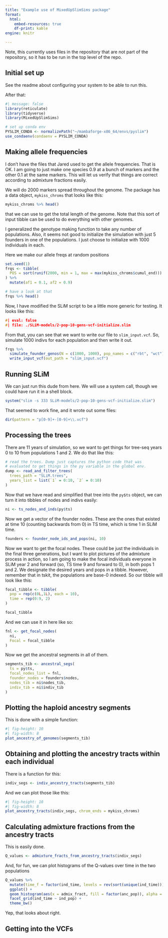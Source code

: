 ```yaml
---
title: "Example use of MixedUpSlimSims package"
format: 
  html:
    embed-resources: true
    df-print: kable
engine: knitr

---
```


Note, this currently uses files in the repository that are not part of the repository,
so it has to be run in the top level of the repo.


## Initial set up

See the readme about configuring your system to be able to run this.

After that:
```r
#| message: false
library(reticulate)
library(tidyverse)
library(MixedUpSlimSims)

# set up conda env
PYSLIM_CONDA <- normalizePath("~/mambaforge-x86_64/envs/pyslim")
use_condaenv(condaenv = PYSLIM_CONDA)
```

## Making allele frequencies

I don't have the files that Jared used to get the allele frequencies.  That is OK.
I am going to just make one species 0.9 at a bunch of markers and the other 0.1 at the
same markers.  This will let us verify that things are correct according to admixture
fractions easily.

We will do 2000 markers spread throughout the genome. The package has a data object,
`mykiss_chroms` that looks like this:
```r
mykiss_chroms %>% head()
```
that we can use to get the total length of the genome.  Note that this sort of
input tibble can be used to do everything with other genomes.

I generalized the genotype making function to take any number of populations. Also,
it seems not good to initialize the simulation with just 5 founders in one of the populations.
I just choose to initialize with 1000 individuals in each.

Here we make our allele freqs at random positions
```r
set.seed(1)
frqs <- tibble(
  POS = sort(runif(2000, min = 1, max = max(mykiss_chroms$cumul_end)))
) %>%
  mutate(af1 = 0.1, af2 = 0.9)

# have a look at that
frqs %>% head()
```

Now, I have modified the SLiM script to be a little more generic for testing. It looks
like this:
```cpp
#| eval: false
#| file: ./SLiM-models/2-pop-10-gens-vcf-initialize.slim
```

From that, you can see that we want to write our file to `slim_input.vcf`.  So,
simulate 1000 indivs for each population and then write it out.
```r
frqs %>%
  simulate_founder_genos(N = c(1000, 1000), pop_names = c("rbt", "wct")) %>%
  write_input_vcf(out_path = "slim_input.vcf") 
```


## Running SLiM

We can just run this dude from here.  We will use a system call, though we could
have run it in a shell block.
```r
system("slim -s 333 SLiM-models/2-pop-10-gens-vcf-initialize.slim")
```

That seemed to work fine, and it wrote out some files:
```r
dir(pattern = "p[0-9]+-[0-9]+\\.vcf")
```

## Processing the trees

There are 11 years of simulation, so we want to get things for tree-seq years
0 to 10 from populations 1 and 2. We do that like this:
```r
# read the trees. Dump just captures the python code that was
# evaluated to get things in the py variable in the global env.
dump <- read_and_filter_trees(
  trees_path = "SLiM.trees",
  years_list = list(`1` = 0:10, `2` = 0:10)
)

```


Now that we have read and simplified that tree into the `py$ts` object,
we can turn it into tibbles of nodes and indivs easily:
```r
ni <- ts_nodes_and_inds(py$ts)
```

Now we get a vector of the founder nodes.  These are the ones
that existed at time 10 (counting backwards from 0) in TS time,
which is time 1 in SLiM time.
```r
founders <- founder_node_ids_and_pops(ni, 10)
```

Now we want to get the focal nodes.  These could be just the individuals
in the final three generations, but I want to plot pictures of the admixture
process in action, so I am going to make the focal individuals everyone
in SLiM year 2 and forward (so, TS time 9 and forward to 0), in both pops 1 and 2.
We designate the desired years and pops in a tibble.  However, remember that in
tskit, the populations are base-0 indexed.  So our tibble will look like this:
```r
focal_tibble <- tibble(
  pop = rep(c(0L,1L), each = 10),
  time = rep(0:9, 2)
)

focal_tibble
```

And we can use it in here like so:
```r
fnl <- get_focal_nodes(
  ni, 
  Focal = focal_tibble
)
```


Now we get the ancestral segments in all of them.
```r
segments_tib <- ancestral_segs(
  ts = py$ts,
  focal_nodes_list = fnl,
  founder_nodes = founders$nodes,
  nodes_tib = ni$nodes_tib,
  indiv_tib = ni$indiv_tib
)
```


## Plotting the haploid ancestry segments

This is done with a simple function:
```r
#| fig-height: 10
#| fig-width: 8
plot_ancestry_of_genomes(segments_tib)
```


## Obtaining and plotting the ancestry tracts within each individual

There is a function for this:
```r
indiv_segs <- indiv_ancestry_tracts(segments_tib)
```

And we can plot those like this:
```r
#| fig-height: 10
#| fig-width: 8
plot_ancestry_tracts(indiv_segs, chrom_ends = mykiss_chroms)
```


## Calculating admixture fractions from the ancestry tracts

This is easily done.
```r
Q_values <- admixture_fracts_from_ancestry_tracts(indiv_segs)
```

And, for fun, we can plot histograms of the Q-values over time in the two populations
```r
Q_values %>%
  mutate(time_f = factor(ind_time, levels = rev(sort(unique(ind_time))))) %>%
  ggplot() +
  geom_histogram(aes(x = admix_fract, fill = factor(anc_pop)), alpha = 0.8) +
  facet_grid(ind_time ~ ind_pop) +
  theme_bw()
```

Yep, that looks about right.

## Getting into the VCFs

